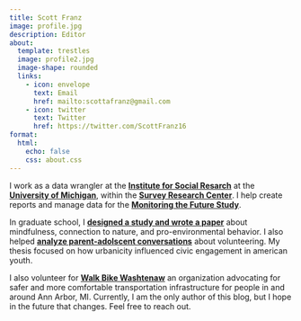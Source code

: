```yaml
---
title: Scott Franz
image: profile.jpg
description: Editor
about: 
  template: trestles
  image: profile2.jpg
  image-shape: rounded
  links:
    - icon: envelope
      text: Email
      href: mailto:scottafranz@gmail.com
    - icon: twitter
      text: Twitter
      href: https://twitter.com/ScottFranz16
format:
  html:
    echo: false
    css: about.css
---
```


I work as a data wrangler at the <a href="https://isr.umich.edu/" class="highlight blue"><b>Institute for Social Resarch</b></a> at the <a href="https://umich.edu/" class="highlight blue"><b>University of Michigan</b></a>, within the <a href="https://src.isr.umich.edu/" class="highlight blue"><b>Survey Research Center</b></a>. I help create reports and manage data for the <a href="https://isr.umich.edu/" class="highlight blue"><b>Monitoring the Future Study</b></a>. 

In graduate school, I <a href="https://journals.sagepub.com/doi/abs/10.1177/0013916520952452?journalCode=eaba" class="highlight green"><b>designed a study and wrote a paper</b></a> about mindfulness, connection to nature, and pro-environmental behavior. I also helped <a href="https://academic.oup.com/edited-volume/28216/chapter-abstract/213234231?redirectedFrom=fulltext" class="highlight green"><b>analyze parent-adolscent conversations</b></a> about volunteering. My thesis focused on how urbanicity influenced civic engagement in american youth.

I also volunteer for <a href="https://www.wbwc.org/" class="highlight orange"><b>Walk Bike Washtenaw</b></a> an organization advocating for safer and more comfortable transportation infrastructure for people in and around Ann Arbor, MI. Currently, I am the only author of this blog, but I hope in the future that changes. Feel free to reach out.
